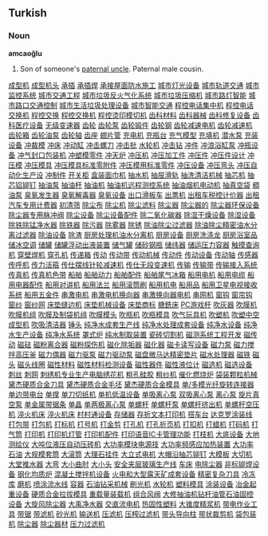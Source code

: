 ==Turkish==

===Noun===
'''amcaoğlu'''

#Son of someone's [[paternal uncle]]. Paternal male cousin.
[http://www.0008888.com/jixie004/001.htm 成型机]
[http://www.0008888.com/jixie004/002.htm 成型机头]
[http://www.0008888.com/jixie004/003.htm 承插]
[http://www.0008888.com/jixie004/004.htm 承插焊]
[http://www.0008888.com/jixie004/005.htm 承接屋面防水施工]
[http://www.0008888.com/jixie004/006.htm 城市灯光设备]
[http://www.0008888.com/jixie004/007.htm 城市轨道交通]
[http://www.0008888.com/jixie004/008.htm 城市监控系统]
[http://www.0008888.com/jixie004/009.htm 城市交通工程]
[http://www.0008888.com/jixie004/010.htm 城市垃圾反火气化系统]
[http://www.0008888.com/jixie004/011.htm 城市垃圾压缩机]
[http://www.0008888.com/jixie004/012.htm 城市路灯智能]
[http://www.0008888.com/jixie004/013.htm 城市路口交通控制]
[http://www.0008888.com/jixie004/014.htm 城市生活垃圾处理设备]
[http://www.0008888.com/jixie004/015.htm 城市智能交通]
[http://www.0008888.com/jixie004/016.htm 程控电话集中机]
[http://www.0008888.com/jixie004/017.htm 程控电话交换机]
[http://www.0008888.com/jixie004/018.htm 程控交换]
[http://www.0008888.com/jixie004/019.htm 程控交换机]
[http://www.0008888.com/jixie004/020.htm 程控烫印模切机]
[http://www.0008888.com/jixie004/021.htm 齿科材料]
[http://www.0008888.com/jixie004/022.htm 齿科器械]
[http://www.0008888.com/jixie004/023.htm 齿科修复设备]
[http://www.0008888.com/jixie004/024.htm 齿科医疗设备]
[http://www.0008888.com/jixie004/025.htm 无级变速器]
[http://www.0008888.com/jixie004/026.htm 齿轮]
[http://www.0008888.com/jixie004/027.htm 齿轮泵]
[http://www.0008888.com/jixie004/028.htm 齿轮锻件]
[http://www.0008888.com/jixie004/029.htm 齿轮钢]
[http://www.0008888.com/jixie004/030.htm 齿轮减速电机]
[http://www.0008888.com/jixie004/031.htm 齿轮减速机]
[http://www.0008888.com/jixie004/032.htm 齿轮箱]
[http://www.0008888.com/jixie004/033.htm 齿轮油泵]
[http://www.0008888.com/jixie004/034.htm 齿轮轴]
[http://www.0008888.com/jixie004/035.htm 齿座]
[http://www.0008888.com/jixie004/036.htm 翅片管]
[http://www.0008888.com/jixie004/037.htm 充电机]
[http://www.0008888.com/jixie004/038.htm 充瓶台]
[http://www.0008888.com/jixie004/039.htm 充气模型]
[http://www.0008888.com/jixie004/040.htm 充填机]
[http://www.0008888.com/jixie004/041.htm 潜水泵]
[http://www.0008888.com/jixie004/042.htm 充装设备]
[http://www.0008888.com/jixie004/043.htm 冲裁模]
[http://www.0008888.com/jixie004/044.htm 冲床]
[http://www.0008888.com/jixie004/045.htm 冲动缸] 
[http://www.0008888.com/jixie004/046.htm 冲击螺刀]
[http://www.0008888.com/jixie004/047.htm 冲击批]
[http://www.0008888.com/jixie004/048.htm 水轮机]
[http://www.0008888.com/jixie004/049.htm 冲击钻]
[http://www.0008888.com/jixie004/050.htm 冲件]
[http://www.0008888.com/jixie004/051.htm 冲浪浴缸泵]
[http://www.0008888.com/jixie004/052.htm 冲瓶设备]
[http://www.0008888.com/jixie004/053.htm 冲气封口包装机]
[http://www.0008888.com/jixie004/054.htm 冲塑模零件]
[http://www.0008888.com/jixie004/055.htm 冲天炉]
[http://www.0008888.com/jixie004/056.htm 冲压机]
[http://www.0008888.com/jixie004/057.htm 冲压加工件]
[http://www.0008888.com/jixie004/058.htm 冲压件]
[http://www.0008888.com/jixie004/059.htm 冲压件设计]
[http://www.0008888.com/jixie004/060.htm 冲压模]
[http://www.0008888.com/jixie004/061.htm 冲压模具]
[http://www.0008888.com/jixie004/062.htm 冲压模具标准零附件]
[http://www.0008888.com/jixie004/063.htm 冲压模用标准零件]
[http://www.0008888.com/jixie004/064.htm 冲压设备]
[http://www.0008888.com/jixie004/065.htm 冲压弯头]
[http://www.0008888.com/jixie004/066.htm 冲压自动化生产设]
[http://www.0008888.com/jixie004/067.htm 冲制件]
[http://www.0008888.com/jixie004/068.htm 开关柜]
[http://www.0008888.com/jixie004/069.htm 盒装面巾机]
[http://www.0008888.com/jixie004/070.htm 抽水机]
[http://www.0008888.com/jixie004/071.htm 抽屉滑轨]
[http://www.0008888.com/jixie004/072.htm 抽洗清洁机械]
[http://www.0008888.com/jixie004/073.htm 抽芯机]
[http://www.0008888.com/jixie004/074.htm 抽芯铝铆钉]
[http://www.0008888.com/jixie004/075.htm 抽油泵]
[http://www.0008888.com/jixie004/076.htm 抽油杆]
[http://www.0008888.com/jixie004/077.htm 抽油机]
[http://www.0008888.com/jixie004/078.htm 抽油机远程测控系统]
[http://www.0008888.com/jixie004/079.htm 抽油烟机电动机]
[http://www.0008888.com/jixie004/080.htm 抽真空袋]
[http://www.0008888.com/jixie004/081.htm 稠油泵] 
[http://www.0008888.com/jixie004/082.htm 臭氧发生器] 
[http://www.0008888.com/jixie004/083.htm 臭氧解毒器] 
[http://www.0008888.com/jixie004/084.htm 臭氧设备] 
[http://www.0008888.com/jixie004/085.htm 出口滑板车] 
[http://www.0008888.com/jixie004/086.htm 出票机] 
[http://www.0008888.com/jixie004/087.htm 出租车税控计价器] 
[http://www.0008888.com/jixie004/088.htm 出租汽车专用计费器] 
[http://www.0008888.com/jixie004/089.htm 初清筛] 
[http://www.0008888.com/jixie004/090.htm 除尘布] 
[http://www.0008888.com/jixie004/091.htm 除尘机] 
[http://www.0008888.com/jixie004/092.htm 除尘滤料] 
[http://www.0008888.com/jixie004/093.htm 除尘器] 
[http://www.0008888.com/jixie004/094.htm 除尘器的] 
[http://www.0008888.com/jixie004/095.htm 除尘器环保设备] 
[http://www.0008888.com/jixie004/096.htm 除尘器专用脉冲阀] 
[http://www.0008888.com/jixie004/097.htm 除尘设备] 
[http://www.0008888.com/jixie004/098.htm 除尘设备配件] 
[http://www.0008888.com/jixie004/099.htm 除二氧化碳器] 
[http://www.0008888.com/jixie004/100.htm 除湿干燥设备] 
[http://www.0008888.com/jixie004/101.htm 除湿设备] 
[http://www.0008888.com/jixie004/102.htm 除铁除锰净水器] 
[http://www.0008888.com/jixie004/103.htm 除铁器] 
[http://www.0008888.com/jixie004/104.htm 除污器] 
[http://www.0008888.com/jixie004/105.htm 除雾器] 
[http://www.0008888.com/jixie004/106.htm 除锈] 
[http://www.0008888.com/jixie004/107.htm 除油除尘过滤器] 
[http://www.0008888.com/jixie004/108.htm 除油除尘精密油水分离过滤器] 
[http://www.0008888.com/jixie004/109.htm 除油设备] 
[http://www.0008888.com/jixie004/110.htm 除渣]
[http://www.0008888.com/jixie004/111.htm 厨房处理机油水分离机]
[http://www.0008888.com/jixie004/112.htm 厨房设备]
[http://www.0008888.com/jixie004/113.htm 厨房洗涤龙]
[http://www.0008888.com/jixie004/114.htm 厨房浴室品]
[http://www.0008888.com/jixie004/115.htm 储冰空调]
[http://www.0008888.com/jixie004/116.htm 储罐]
[http://www.0008888.com/jixie004/117.htm 储罐浮动出液装置]
[http://www.0008888.com/jixie004/118.htm 储气罐]
[http://www.0008888.com/jixie004/119.htm 储砂钢瓶]
[http://www.0008888.com/jixie004/120.htm 储纬器]
[http://www.0008888.com/jixie004/121.htm 储运压力容器]
[http://www.0008888.com/jixie004/122.htm 触摸查询机]
[http://www.0008888.com/jixie004/123.htm 穿壁焊机]
[http://www.0008888.com/jixie004/124.htm 穿孔机]
[http://www.0008888.com/jixie004/125.htm 传递箱]
[http://www.0008888.com/jixie004/126.htm 传动]
[http://www.0008888.com/jixie004/127.htm 传动带]
[http://www.0008888.com/jixie004/128.htm 传动机械]
[http://www.0008888.com/jixie004/129.htm 传动件]
[http://www.0008888.com/jixie004/130.htm 传动设备]
[http://www.0008888.com/jixie004/131.htm 传动轴]
[http://www.0008888.com/jixie004/132.htm 传感器]
[http://www.0008888.com/jixie004/133.htm 传呼机]
[http://www.0008888.com/jixie004/134.htm 传力活箍]
[http://www.0008888.com/jixie004/135.htm 传仕摆线针轮减速机]
[http://www.0008888.com/jixie004/136.htm 传仕无段变速机]
[http://www.0008888.com/jixie004/137.htm 传输]
[http://www.0008888.com/jixie004/138.htm 传输带]
[http://www.0008888.com/jixie004/139.htm 传输接入系统]
[http://www.0008888.com/jixie004/140.htm 传真机]
[http://www.0008888.com/jixie004/141.htm 传真机色带]
[http://www.0008888.com/jixie004/142.htm 船舶]
[http://www.0008888.com/jixie004/143.htm 船舶动力]
[http://www.0008888.com/jixie004/144.htm 船舶配件]
[http://www.0008888.com/jixie004/145.htm 船舶尾气冰箱]
[http://www.0008888.com/jixie004/146.htm 船用电机]
[http://www.0008888.com/jixie004/147.htm 船用电缆]
[http://www.0008888.com/jixie004/148.htm 船用电器配件]
[http://www.0008888.com/jixie004/149.htm 船用对讲机]
[http://www.0008888.com/jixie004/150.htm 船用法兰]
[http://www.0008888.com/jixie004/151.htm 船用滚筒刷]
[http://www.0008888.com/jixie004/152.htm 船用机电]
[http://www.0008888.com/jixie004/153.htm 船用品]
[http://www.0008888.com/jixie004/154.htm 船用卫星电视接收系统]
[http://www.0008888.com/jixie004/155.htm 船用五金件]
[http://www.0008888.com/jixie004/156.htm 串激电机]
[http://www.0008888.com/jixie004/157.htm 串激电机换向器]
[http://www.0008888.com/jixie004/158.htm 串激换向器电机]
[http://www.0008888.com/jixie004/159.htm 串网机]
[http://www.0008888.com/jixie004/160.htm 窗钩]
[http://www.0008888.com/jixie004/161.htm 窗帘钩]
[http://www.0008888.com/jixie004/162.htm 窗纱]
[http://www.0008888.com/jixie004/163.htm 窗纱网]
[http://www.0008888.com/jixie004/164.htm 床垫缝边机]
[http://www.0008888.com/jixie004/165.htm 床垫机械设备]
[http://www.0008888.com/jixie004/166.htm 床垫商标]
[http://www.0008888.com/jixie004/167.htm 搪銑床]
[http://www.0008888.com/jixie004/168.htm PC游戏杆]
[http://www.0008888.com/jixie004/169.htm 吹灰器]
[http://www.0008888.com/jixie004/170.htm 吹膜机]
[http://www.0008888.com/jixie004/171.htm 吹膜机组]
[http://www.0008888.com/jixie004/172.htm 吹膜及制袋机组]
[http://www.0008888.com/jixie004/173.htm 吹膜模头]
[http://www.0008888.com/jixie004/174.htm 吹瓶机]
[http://www.0008888.com/jixie004/175.htm 吹瓶模具]
[http://www.0008888.com/jixie004/176.htm 吹气玩具机]
[http://www.0008888.com/jixie004/177.htm 吹塑机]
[http://www.0008888.com/jixie004/178.htm 吹塑中空成型机]
[http://www.0008888.com/jixie004/179.htm 吹吸清洁器]
[http://www.0008888.com/jixie004/180.htm 锤头]
[http://www.0008888.com/jixie004/181.htm 纯净水成套生产线]
[http://www.0008888.com/jixie004/182.htm 纯净水处理成套设备]
[http://www.0008888.com/jixie004/183.htm 纯净水设备]
[http://www.0008888.com/jixie004/184.htm 纯净水生产设备]
[http://www.0008888.com/jixie004/185.htm 纯净水系统]
[http://www.0008888.com/jixie004/186.htm 罩式炉]
[http://www.0008888.com/jixie004/187.htm 纯水制取装置]
[http://www.0008888.com/jixie004/188.htm 瓷砖切割机]
[http://www.0008888.com/jixie004/189.htm 磁测系统工程开发]
[http://www.0008888.com/jixie004/190.htm 磁传动]
[http://www.0008888.com/jixie004/191.htm 磁砝]
[http://www.0008888.com/jixie004/192.htm 磁粉离合器]
[http://www.0008888.com/jixie004/193.htm 磁粉探伤机]
[http://www.0008888.com/jixie004/194.htm 磁化除垢器]
[http://www.0008888.com/jixie004/195.htm 磁化器]
[http://www.0008888.com/jixie004/196.htm 磁卡读写设备]
[http://www.0008888.com/jixie004/197.htm 磁力泵]
[http://www.0008888.com/jixie004/198.htm 磁力搅拌高压釜]
[http://www.0008888.com/jixie004/199.htm 磁力偶器]
[http://www.0008888.com/jixie004/200.htm 磁力驱泵]
[http://www.0008888.com/jixie004/201.htm 磁力驱动泵]
[http://www.0008888.com/jixie004/202.htm 磁盘微马达精密垫片]
[http://www.0008888.com/jixie004/203.htm 磁水处理器]
[http://www.0008888.com/jixie004/204.htm 磁铁]
[http://www.0008888.com/jixie004/205.htm 磁头]
[http://www.0008888.com/jixie004/206.htm 磁头线圈]
[http://www.0008888.com/jixie004/207.htm 磁性材料]
[http://www.0008888.com/jixie004/208.htm 磁性材料检测设备]
[http://www.0008888.com/jixie004/209.htm 磁性器件]
[http://www.0008888.com/jixie004/210.htm 磁性液位计]
[http://www.0008888.com/jixie004/211.htm 磁选机]
[http://www.0008888.com/jixie004/212.htm 磁选设备]
[http://www.0008888.com/jixie004/213.htm 刺丝]
[http://www.0008888.com/jixie004/214.htm 刺网]
[http://www.0008888.com/jixie004/215.htm 刺绣机专业生产电脑绣花机]
[http://www.0008888.com/jixie004/216.htm 粗孔硅胶]
[http://www.0008888.com/jixie004/217.htm 粗纱机]
[http://www.0008888.com/jixie004/218.htm 催化燃烧炉]
[http://www.0008888.com/jixie004/219.htm 袋装颗粒机械]
[http://www.0008888.com/jixie004/220.htm 黛杰硬质合金刀具]
[http://www.0008888.com/jixie004/221.htm 黛杰硬质合金毛坯]
[http://www.0008888.com/jixie004/222.htm 黛杰硬质合金模具]
[http://www.0008888.com/jixie004/223.htm 单/多模光纤旋转连接器]
[http://www.0008888.com/jixie004/224.htm 单边带电台]
[http://www.0008888.com/jixie004/225.htm 单撑]
[http://www.0008888.com/jixie004/226.htm 单刀切纸机]
[http://www.0008888.com/jixie004/227.htm 单机低温设备]
[http://www.0008888.com/jixie004/228.htm 单吸离心泵]
[http://www.0008888.com/jixie004/229.htm 双吸离心泵]
[http://www.0008888.com/jixie004/230.htm 离心泵]
[http://www.0008888.com/jixie004/231.htm 旋片真空泵]
[http://www.0008888.com/jixie004/232.htm 单金属带锯条]
[http://www.0008888.com/jixie004/233.htm 单晶]
[http://www.0008888.com/jixie004/234.htm 单两极离心泵]
[http://www.0008888.com/jixie004/235.htm 单螺杆]
[http://www.0008888.com/jixie004/236.htm 单螺杆泵]
[http://www.0008888.com/jixie004/237.htm 单螺杆挤出机]
[http://www.0008888.com/jixie004/238.htm 单螺杆空压机]
[http://www.0008888.com/jixie004/239.htm 淬火机床] 
[http://www.0008888.com/jixie004/240.htm 淬火机床] 
[http://www.0008888.com/jixie004/241.htm 村村通设备] 
[http://www.0008888.com/jixie004/242.htm 存储器]
[http://www.0008888.com/jixie004/243.htm 存折文本打印机] 
[http://www.0008888.com/jixie004/244.htm 搭车台]
[http://www.0008888.com/jixie004/245.htm 达克罗涂装线]
[http://www.0008888.com/jixie004/246.htm 打包带] 
[http://www.0008888.com/jixie004/247.htm 打包机]
[http://www.0008888.com/jixie004/248.htm 打标机]
[http://www.0008888.com/jixie004/249.htm 打号机]
[http://www.0008888.com/jixie004/250.htm 打金剪]
[http://www.0008888.com/jixie004/251.htm 打孔机]
[http://www.0008888.com/jixie004/252.htm 打孔折页机]
[http://www.0008888.com/jixie004/253.htm 打扣机]
[http://www.0008888.com/jixie004/254.htm 打蜡机]
[http://www.0008888.com/jixie004/255.htm 打码机]
[http://www.0008888.com/jixie004/256.htm 打气筒]
[http://www.0008888.com/jixie004/257.htm 打印机]
[http://www.0008888.com/jixie004/258.htm 打印机灯管]
[http://www.0008888.com/jixie004/259.htm 打印机配件]
[http://www.0008888.com/jixie004/260.htm 打印语音IC卡管理功能]
[http://www.0008888.com/jixie004/261.htm 打枝机]
[http://www.0008888.com/jixie004/262.htm 大底设备]
[http://www.0008888.com/jixie004/263.htm 大地测绘仪]
[http://www.0008888.com/jixie004/264.htm 大吨位液压自动压砖机]
[http://www.0008888.com/jixie004/265.htm 大功率模块电源技]
[http://www.0008888.com/jixie004/266.htm 大功率频感应加热装置]
[http://www.0008888.com/jixie004/267.htm 大功率石油]
[http://www.0008888.com/jixie004/268.htm 大规模套筒]
[http://www.0008888.com/jixie004/269.htm 大滚筒]
[http://www.0008888.com/jixie004/270.htm 大理石挂件]
[http://www.0008888.com/jixie004/271.htm 大立式电机]
[http://www.0008888.com/jixie004/272.htm 大帽沿抽芯铆钉]
[http://www.0008888.com/jixie004/273.htm 大模板]
[http://www.0008888.com/jixie004/274.htm 大切机]
[http://www.0008888.com/jixie004/275.htm 大堂推水器]
[http://www.0008888.com/jixie004/276.htm 大弯]
[http://www.0008888.com/jixie004/277.htm 大小曲肘]
[http://www.0008888.com/jixie004/277.htm 大小头]
[http://www.0008888.com/jixie004/278.htm 安全夹层玻璃生产线]
[http://www.0008888.com/jixie004/279.htm 车床]
[http://www.0008888.com/jixie004/280.htm 电除尘器]
[http://www.0008888.com/jixie004/281.htm 非标铆焊设备]
[http://www.0008888.com/jixie004/282.htm 钢化均质炉]
[http://www.0008888.com/jixie004/283.htm 混凝土搅拌机设备]
[http://www.0008888.com/jixie004/284.htm 火电和大型露天矿成套设备]
[http://www.0008888.com/jixie004/285.htm 精密复杂刀具]
[http://www.0008888.com/jixie004/286.htm 冷冻库]
[http://www.0008888.com/jixie004/287.htm 磨机]
[http://www.0008888.com/jixie004/288.htm 喷涂流水线]
[http://www.0008888.com/jixie004/289.htm 容器]
[http://www.0008888.com/jixie004/290.htm 石油钻采机械]
[http://www.0008888.com/jixie004/291.htm 刷光机]
[http://www.0008888.com/jixie004/292.htm 水轮机]
[http://www.0008888.com/jixie004/293.htm 塑料模具]
[http://www.0008888.com/jixie004/294.htm 涂装设备]
[http://www.0008888.com/jixie004/295.htm 冶金起重设备]
[http://www.0008888.com/jixie004/296.htm 硬质合金拉拔模具]
[http://www.0008888.com/jixie004/297.htm 重载量装载机]
[http://www.0008888.com/jixie004/298.htm 组合风阀]
[http://www.0008888.com/jixie004/299.htm 大修抽油机钻杆油管石油固控设备]
[http://www.0008888.com/jixie004/300.htm 大旋风除尘器]
[http://www.0008888.com/jixie004/301.htm 大禹净水器]
[http://www.0008888.com/jixie004/302.htm 交直流电机]
[http://www.0008888.com/jixie004/303.htm 热固性塑料]
[http://www.0008888.com/jixie004/304.htm 大锥度精浆机]
[http://www.0008888.com/jixie004/305.htm 带电作业工具]
[http://www.0008888.com/jixie004/306.htm 带锯]
[http://www.0008888.com/jixie004/307.htm 带滤机]
[http://www.0008888.com/jixie004/308.htm 砂光机]
[http://www.0008888.com/jixie004/309.htm 输送机]
[http://www.0008888.com/jixie004/310.htm 压滤机]
[http://www.0008888.com/jixie004/311.htm 压榨过滤机]
[http://www.0008888.com/jixie004/312.htm 带头导向柱]
[http://www.0008888.com/jixie004/313.htm 带状裁剪机]
[http://www.0008888.com/jixie004/314.htm 袋包装机] 
[http://www.0008888.com/jixie004/315.htm 除尘器] 
[http://www.0008888.com/jixie004/316.htm 除尘器材] 
[http://www.0008888.com/jixie004/317.htm 压力过滤机]